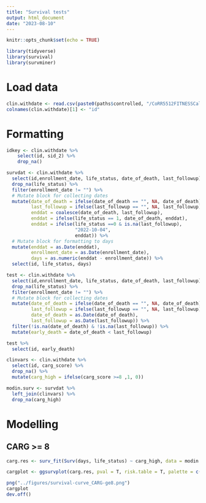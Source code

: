 ```yaml
---
title: "Survival tests"
output: html_document
date: "2023-08-10"
---
```


```r
knitr::opts_chunk$set(echo = TRUE)

library(tidyverse)
library(survival)
library(survminer)
```


# Load data

```r
clin.withdate <- read.csv(paste0(paths$controlled, "/CoRR5512FITNESSCalcu_DATA_2022-10-04_1152.csv"), stringsAsFactors = F)
colnames(clin.withdate)[1] <- "id"
```

# Formatting

```r
idkey <- clin.withdate %>%
    select(id, sid_2) %>%
    drop_na()
```

```r
survdat <- clin.withdate %>%
  select(id,enrollment_date, life_status, date_of_death, last_followup) %>%
  drop_na(life_status) %>%
  filter(enrollment_date != "") %>%
  # Mutate block for collecting dates
  mutate(date_of_death = ifelse(date_of_death == "", NA, date_of_death),
         last_followup = ifelse(last_followup == "", NA, last_followup),
         enddat = coalesce(date_of_death, last_followup),
         enddat = ifelse(life_status == 1, date_of_death, enddat),
         enddat = ifelse(life_status ==0 & is.na(last_followup), 
                         "2022-10-04", 
                         enddat)) %>%
  # Mutate block for formatting to days
  mutate(enddat = as.Date(enddat),
         enrollment_date = as.Date(enrollment_date),
         days = as.numeric(enddat - enrollment_date)) %>%
  select(id, life_status, days)

test <- clin.withdate %>%
  select(id,enrollment_date, life_status, date_of_death, last_followup) %>%
  drop_na(life_status) %>%
  filter(enrollment_date != "") %>%
  # Mutate block for collecting dates
  mutate(date_of_death = ifelse(date_of_death == "", NA, date_of_death),
         last_followup = ifelse(last_followup == "", NA, last_followup),
         date_of_death = as.Date(date_of_death),
         last_followup = as.Date(last_followup)) %>%
  filter(!is.na(date_of_death) & !is.na(last_followup)) %>%
  mutate(early_death = date_of_death < last_followup)

test %>%
  select(id, early_death)
```

```r
clinvars <- clin.withdate %>%
  select(id, carg_score) %>%
  drop_na() %>%
  mutate(carg_high = ifelse(carg_score >=8 ,1, 0))
```

```r
modin.surv <- survdat %>%
  left_join(clinvars) %>%
  drop_na(carg_high)
```

# Modelling

## CARG >= 8
```r
carg.res <- surv_fit(Surv(days, life_status) ~ carg_high, data = modin.surv)

cargplot <- ggsurvplot(carg.res, pval = T, risk.table = T, palette = c("black", "red"))
```

```r
png("../figures/survival-curve_CARG-ge8.png")
cargplot
dev.off()
```

